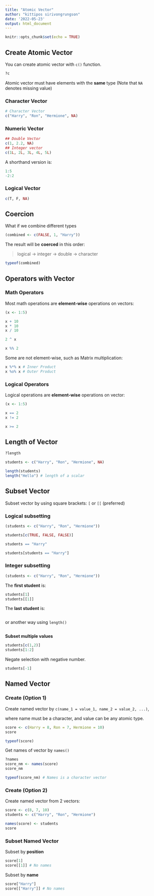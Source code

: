 ```yaml
---
title: "Atomic Vector"
author: "kittipos sirivongrungson"
date: '2022-05-23'
output: html_document
---
```


```r
knitr::opts_chunk$set(echo = TRUE)
```

## Create Atomic Vector

You can create atomic vector with `c()` function.

```r
?c
```

Atomic vector must have elements with the **same** type (Note that `NA` denotes missing value)

### Character Vector

```r
# Character Vector
c("Harry", "Ron", "Hermione", NA)
```

### Numeric Vector

```r
## Double Vector
c(1, 2.2, NA)
## Integer vector
c(1L, 2L, 3L, 4L, 5L)
```

A shorthand version is:

```r
1:5
-2:2
```


### Logical Vector

```r
c(T, F, NA)
```



## Coercion

What if we combine different types

```r
(combined <- c(FALSE, 1, "Harry"))
```

The result will be **coerced** in this order: 

> logical -> integer -> double -> character
    

```r
typeof(combined)
```

## Operators with Vector

### Math Operators

Most math operations are **element-wise** operations on vectors:

```r
(x <- 1:5)

x + 10
x * 10
x / 10

2 ^ x

x %% 2
```

Some are not element-wise, such as Matrix multiplication:

```r
x %*% x # Inner Product 
x %o% x # Outer Product
```

### Logical Operators

Logical operations are **element-wise** operations on vector:

```r
(x <- 1:5)

x == 2
x != 2

x >= 2
```


## Length of Vector

```r
?length
```

```r
students <- c("Harry", "Ron", "Hermione", NA)

length(students)
length("Hello") # length of a scalar
```

## Subset Vector

Subset vector by using square brackets: `[` or `[[` (preferred)

### Logical subsetting

```r
(students <- c("Harry", "Ron", "Hermione"))
```

```r
students[c(TRUE, FALSE, FALSE)]

students == "Harry"

students[students == "Harry"]
```


### Integer subsetting

```r
(students <- c("Harry", "Ron", "Hermione"))
```

The **first student** is:

```r
students[1]
students[[1]]
```

The **last student** is:


```r


```

or another way using `length()`

```r

```

**Subset multiple values**

```r
students[c(1,2)]
students[1:2]
```

Negate selection with negative number.

```r
students[-1]
```




## Named Vector 

### Create (Option 1)

Create named vector by `c(name_1 = value_1, name_2 = value_2, ...)`,

where name must be a character, and value can be any atomic type.

```r
score <- c(Harry = 8, Ron = 7, Hermione = 10)
score
```

```r
typeof(score)
```

Get names of vector by `names()`

```r
?names
score_nm <- names(score)
score_nm
```

```r
typeof(score_nm) # Names is a character vector
```

### Create (Option 2)

Create named vector from 2 vectors:

```r
score <- c(8, 7, 10)
students <- c("Harry", "Ron", "Hermione")

names(score) <- students
score
```

### Subset Named Vector

Subset by **position**

```r
score[1] 
score[[1]] # No names
```

Subset by **name**

```r
score["Harry"]
score[["Harry"]] # No names
```


